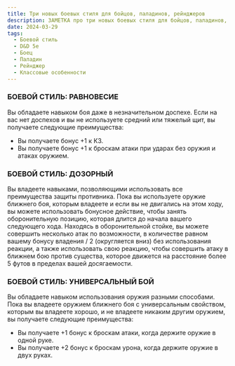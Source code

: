 ```yaml
---
title: Три новых боевых стиля для бойцов, паладинов, рейнджеров
description: ЗАМЕТКА про три новых боевых стиля для бойцов, паладинов, рейнджеров в D&D 5e
date: 2024-03-29
tags:
  - Боевой стиль
  - D&D 5e
  - Боец
  - Паладин
  - Рейнджер
  - Классовые особенности
---
```



### БОЕВОЙ СТИЛЬ: РАВНОВЕСИЕ

Вы обладаете навыком боя даже в незначительном доспехе. Если на вас нет доспехов и вы не используете средний или тяжелый щит, вы получаете следующие преимущества: 
- Вы получаете бонус +1 к КЗ.  
- Вы получаете бонус +1 к броскам атаки при ударах без оружия и атаках оружием.

### БОЕВОЙ СТИЛЬ: ДОЗОРНЫЙ

  
Вы владеете навыками, позволяющими использовать все преимущества защиты противника. Пока вы используете оружие ближнего боя, которым владеете и если вы не двигались на этом ходу, вы можете использовать бонусное действие, чтобы занять оборонительную позицию, которая длится до начала вашего следующего хода. Находясь в оборонительной стойке, вы можете совершить несколько атак по возможности, в количестве равном вашему бонусу владения / 2 (округляется вниз) без использования реакции, а также использовать свою реакцию, чтобы совершить атаку в ближнем бою против существа, которое движется на расстояние более 5 футов в пределах вашей досягаемости.

### БОЕВОЙ СТИЛЬ: УНИВЕРСАЛЬНЫЙ БОЙ

Вы обладаете навыком использования оружия разными способами. Пока вы владеете оружием ближнего боя с универсальным свойством, которым вы владеете хорошо, и не владеете никаким другим оружием, вы получаете следующие преимущества:  
- Вы получаете +1 бонус к броскам атаки, когда держите оружие в одной руке.
- Вы получаете +2 бонус к броскам урона, когда держите оружие в двух руках.
